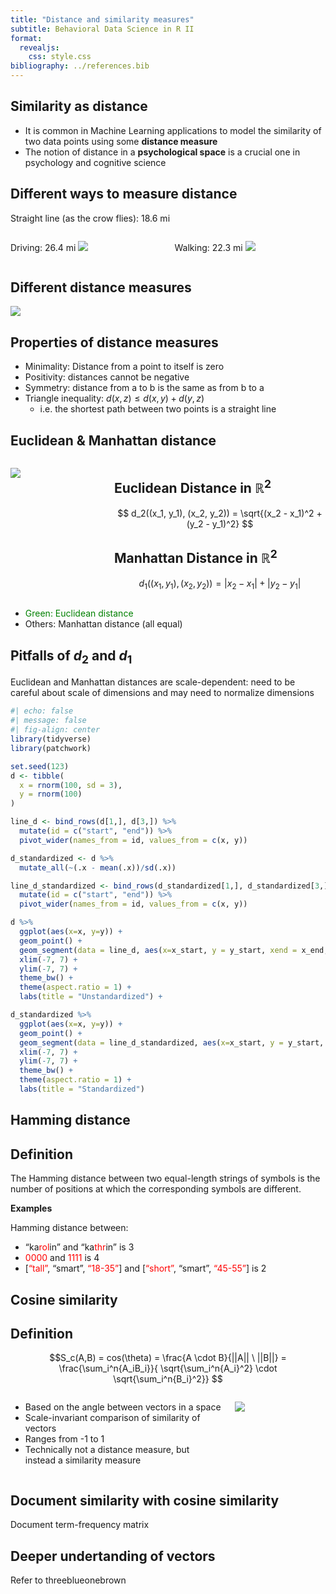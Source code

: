 ```yaml
---
title: "Distance and similarity measures"
subtitle: Behavioral Data Science in R II
format: 
  revealjs:
    css: style.css
bibliography: ../references.bib
---
```



## Similarity as distance

- It is common in Machine Learning applications to model the similarity of two data points using some **distance measure**
- The notion of distance in a **psychological space** is a crucial one in psychology and cognitive science

## Different ways to measure distance

Straight line (as the crow flies): 18.6 mi

:::: {.columns}
::: {.column width="50%"}
Driving: 26.4 mi
![](../imgs/tempe-west-dist-driving.png)
:::
::: {.column width="50%"}
Walking: 22.3 mi
![](../imgs/tempe-west-dist-walking.png)
:::
::::

## Different distance measures

![](../imgs/distance-metric-examples.png){fig-align="center"}

## Properties of distance measures

- Minimality: Distance from a point to itself is zero
- Positivity: distances cannot be negative
- Symmetry: distance from a to b is the same as from b to a
- Triangle inequality: $d(x,z) \leq d(x,y) + d(y, z)$
  - i.e. the shortest path between two points is a straight line

## Euclidean \& Manhattan distance

:::: {.columns}

::: {.column width="30%"}
![](../imgs/Manhattan_distance.svg)

:::

::: {.column width="70%"}

::: {.callout-caution icon="false"}
## Euclidean Distance in $\mathbb{R}^2$
$$ d_2((x_1, y_1), (x_2, y_2)) = \sqrt{(x_2 - x_1)^2 + (y_2 - y_1)^2} $$
:::

::: {.callout-caution icon="false"}
## Manhattan Distance in $\mathbb{R}^2$
$$ d_1((x_1, y_1), (x_2, y_2)) = |x_2 - x_1| + |y_2 - y_1| $$
:::

:::
::::

- [Green: Euclidean distance]{style="color: green;"}
- Others: Manhattan distance (all equal)


## Pitfalls of $d_2$ and $d_1$

Euclidean and Manhattan distances are scale-dependent: need to be careful about scale of dimensions and may need to normalize dimensions

```r
#| echo: false
#| message: false
#| fig-align: center
library(tidyverse)
library(patchwork)

set.seed(123)
d <- tibble(
  x = rnorm(100, sd = 3),
  y = rnorm(100)
)

line_d <- bind_rows(d[1,], d[3,]) %>% 
  mutate(id = c("start", "end")) %>% 
  pivot_wider(names_from = id, values_from = c(x, y))

d_standardized <- d %>% 
  mutate_all(~(.x - mean(.x))/sd(.x))

line_d_standardized <- bind_rows(d_standardized[1,], d_standardized[3,]) %>% 
  mutate(id = c("start", "end")) %>% 
  pivot_wider(names_from = id, values_from = c(x, y))

d %>% 
  ggplot(aes(x=x, y=y)) +
  geom_point() +
  geom_segment(data = line_d, aes(x=x_start, y = y_start, xend = x_end, yend = y_end), color = "red", size=1) +
  xlim(-7, 7) +
  ylim(-7, 7) +
  theme_bw() +
  theme(aspect.ratio = 1) +
  labs(title = "Unstandardized") +

d_standardized %>% 
  ggplot(aes(x=x, y=y)) +
  geom_point() +
  geom_segment(data = line_d_standardized, aes(x=x_start, y = y_start, xend = x_end, yend = y_end), color = "red", size =1) +
  xlim(-7, 7) +
  ylim(-7, 7) +
  theme_bw() +
  theme(aspect.ratio = 1) +
  labs(title = "Standardized")

```

## Hamming distance

::: {.callout-caution icon="false"}
## Definition

The Hamming distance between two equal-length strings of symbols is the number of positions at which the corresponding symbols are different.

:::

**Examples**

Hamming distance between:

- "ka[rol]{style="color: red;"}in" and "ka[thr]{style="color: red;"}in" is 3
- [0000]{style="color: red;"} and [1111]{style="color: red;"} is 4
- [["tall"]{style="color: red;"}, "smart", ["18-35"]{style="color: red;"}] and [["short"]{style="color: red;"}, "smart", ["45-55"]{style="color: red;"}] is 2


## Cosine similarity


::: {.callout-caution icon="false"}

## Definition

$$S_c(A,B) = cos(\theta) = \frac{A \cdot B}{||A|| \ ||B||} = \frac{\sum_i^n{A_iB_i}}{ \sqrt{\sum_i^n{A_i}^2} \cdot \sqrt{\sum_i^n{B_i}^2}} $$
:::

:::: {.columns}
::: {.column width="70%"}

- Based on the angle between vectors in a space
- Scale-invariant comparison of similarity of vectors
- Ranges from -1 to 1
- Technically not a distance measure, but instead a similarity measure

:::
::: {.column width="30%"}
![](../imgs/dist-cosine.png)
:::
::::



## Document similarity with cosine similarity

Document term-frequency matrix



## Deeper undertanding of vectors

Refer to threeblueonebrown
